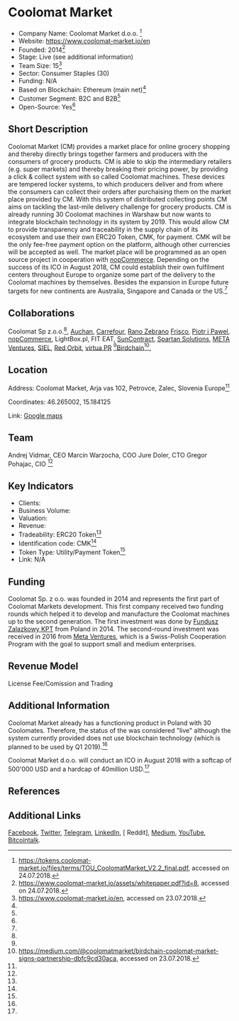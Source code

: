 = Coolomat Market =

*Company Name: Coolomat Market d.o.o. <ref name="Termsofuse">https://tokens.coolomat-market.io/files/terms/TOU_CoolomatMarket_V2.2_final.pdf, accessed on 24.07.2018.</ref>
*Website: https://www.coolomat-market.io/en
*Founded: 2014<ref name="Whitpaper">https://www.coolomat-market.io/assets/whitepaper.pdf?id=8, accessed on 24.07.2018.</ref>
*Stage: Live (see additional information)
*Team Size: 15<ref name="Website">https://www.coolomat-market.io/en, accessed on 23.07.2018.</ref>
*Sector: Consumer Staples (30)
*Funding: N/A
*Based on Blockchain: Ethereum (main net)<ref name="Whitepaper"/>
*Customer Segment: B2C and B2B<ref name="Whitepaper"/>
*Open-Source: Yes<ref name="Whitepaper"/>

==Short Description==
Coolomat Market (CM) provides a market place for online grocery shopping and thereby directly brings together farmers and producers with the consumers of grocery products. CM is able to skip the intermediary retailers (e.g. super markets) and thereby breaking their pricing power, by providing a click & collect system with so called Coolomat machines. These devices are tempered locker systems, to which producers deliver and from where the consumers can collect their orders after purchaising them on the market place provided by CM. With this system of distributed collecting points CM aims on tackling the last-mile delivery challenge for grocery products. CM is already running 30 Coolomat machines in Warshaw but now wants to integrate blockchain technology in its system by 2019. This would allow CM to provide transparency and traceability in the supply chain of its ecosystem and use their own ERC20 Token, CMK, for payment. CMK will be the only fee-free payment option on the platform, although other currencies will be accepted as well. The market place will be programmed as an open source project in cooperation with [https://www.nopcommerce.com/ nopCommerce]. Depending on the success of its ICO in August 2018, CM could establish their own fulfilment centers throughout Europe to organize some part of the delivery to the Coolomat machines by themselves. Besides the expansion in Europe future targets for new continents are Australia, Singapore and Canada or the US.<ref name="Whitepaper"/>

==Collaborations==
Coolomat Sp z.o.o.<ref name="Whitepaper"/>,
[https://www.auchandirect.pl/auchan-warszawa/pl Auchan], [https://www.carrefour.pl/ Carrefour], [https://ranozebrano.pl Rano Zebrano] [http://www.frisco.pl Frisco], [http://www.piotripawel.pl Piotr i Pawel], [https://www.nopcommerce.com/ nopCommerce], LightBox.pl, FIT EAT, [https://suncontract.org/ SunContract], [http://www.spartan.si/ Spartan Solutions], [http://www.meta-group.com/Pages/default.aspx META Ventures], [https://siel.si/ SIEL], [https://www.red-orbit.com/ Red Orbit], [http://virtuapr.com/ virtua PR] <ref name="Whitepaper"/>[https://www.birdchain.io/ Birdchain]<ref>https://medium.com/@coolomatmarket/birdchain-coolomat-market-signs-partnership-dbfc9cd30aca, accessed on 23.07.2018.</ref>, 

==Location==
Address: Coolomat Market, Arja vas 102, Petrovce, Zalec, Slovenia Europe<ref name="Website"/>

Coordinates: 46.265002, 15.184125

Link: [https://www.google.ch/maps/place/Arja+vas+102,+3301+Petrov%C4%8De,+Slowenien/@46.2649721,15.1819575,17z/data=!3m1!4b1!4m5!3m4!1s0x47656f91b11e252b:0x53ca790faabce238!8m2!3d46.2649721!4d15.1841462 Google maps]

==Team==
Andrej Vidmar, CEO
Marcin Warzocha, COO
Jure Doler, CTO
Gregor Pohajac, CIO
<ref name="Whitepaper"/>

==Key Indicators==
*Clients: <number>
*Business Volume: <number based on annual data>
*Valuation: <number>
*Revenue: <number based on annual data>
*Tradeability: ERC20 Token<ref name="Whitepaper"/>
*Identification code: CMK<ref name="Whitepaper"/>
*Token Type: Utility/Payment Token<ref name="Whitepaper"/>
*Link: N/A

==Funding==
Coolomat Sp. z o.o. was founded in 2014 and represents the first part of Coolomat Markets development. This first company received two funding rounds which helped it to develop and manufacture the Coolomat machines up to the second generation. The first investment was done by [http://www.fzkpt.pl Fundusz Zalazkowy KPT] from Poland in 2014. The second-round investment was received in 2016 from [http://www.meta-group.com Meta Ventures], which is a Swiss-Polish Cooperation Program with the goal to support small and medium enterprises.<ref name="Whitepaper">



==Revenue Model==
License Fee/Comission and Trading

==Additional Information==
Coolomat Market already has a functioning product in Poland with 30 Coolomates. Therefore, the status of the was considered "live" although the system currently provided does not use blockchain technology (which is planned to be used by Q1 2019).<ref name="Whitepaper"/>

Coolomat Market d.o.o. will conduct an ICO in August 2018 with a softcap of 500'000 USD and a hardcap of 40million USD.<ref name="Whitepaper"/>

==References==
<references/>

==Additional Links==
[https://www.facebook.com/coolomatmarket/ Facebook], [https://twitter.com/coolomatmarket Twitter], [https://telegram.me/coolomatmarket Telegram],  [https://www.linkedin.com/company/coolomatmarket/ LinkedIn], [ Reddit], [https://medium.com/@coolomatmarket Medium], [https://www.youtube.com/channel/UCHQDvd2jTacd1MF_IfxZC9w YouTube], [https://bitcointalk.org/index.php?topic=3293141.0 Bitcointalk].
